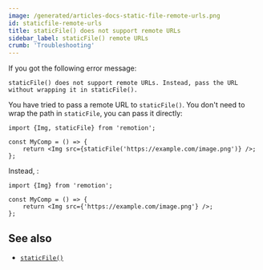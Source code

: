 ```yaml
---
image: /generated/articles-docs-static-file-remote-urls.png
id: staticfile-remote-urls
title: staticFile() does not support remote URLs
sidebar_label: staticFile() remote URLs
crumb: 'Troubleshooting'
---
```


If you got the following error message:

```
staticFile() does not support remote URLs. Instead, pass the URL without wrapping it in staticFile().
```

You have tried to pass a remote URL to `staticFile()`. You don't need to wrap the path in `staticFile`, you can pass it directly:

```tsx twoslash title="❌ Remote URL inside staticFile()"
import {Img, staticFile} from 'remotion';

const MyComp = () => {
	return <Img src={staticFile('https://example.com/image.png')} />;
};
```

Instead, :

```tsx twoslash title="✅ Remote URL passed directly"
import {Img} from 'remotion';

const MyComp = () => {
	return <Img src={'https://example.com/image.png'} />;
};
```

## See also

- [`staticFile()`](/docs/staticfile)
